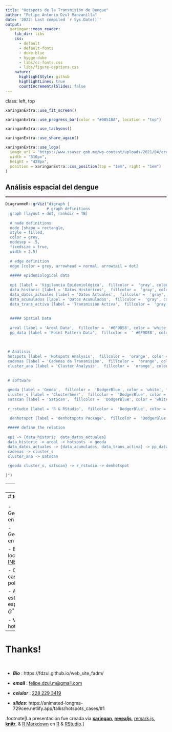 ```yaml
---
title: "Hotspots de la Transmisión de Dengue"
author: "Felipe Antonio Dzul Manzanilla"
date: '2022: Last compiled `r Sys.Date()`'
output:
  xaringan::moon_reader:
    lib_dir: libs
    css: 
      - default
      - default-fonts
      - duke-blue
      - hygge-duke
      - libs/cc-fonts.css
      - libs/figure-captions.css
    nature:
      highlightStyle: github
      highlightLines: true
      countIncrementalSlides: false
---
```


class: left, top

```r
xaringanExtra::use_fit_screen()
```

```r
xaringanExtra::use_progress_bar(color = "#0051BA", location = "top")
```

```r
xaringanExtra::use_tachyons()
```

```r
xaringanExtra::use_share_again()
```

```r
xaringanExtra::use_logo(
  image_url = "https://www.ssaver.gob.mx/wp-content/uploads/2021/04/cropped-logoencabezado6abr2.jpg",
  width = "310px",
  height = "428px",
  position = xaringanExtra::css_position(top = "1em", right = "1em")
)
```

## **Análisis espacial del dengue**
<hr style="height:2px;border-width:0;color:#330019;background-color:#330019">

```r
DiagrammeR::grViz("digraph {
                  # graph definitions
  graph [layout = dot, rankdir = TB]
  
  # node definitions
  node [shape = rectangle, 
  style = filled, 
  color = grey, 
  nodesep = .5,
  fixedsize = true, 
  width = 2.5] 
  
  # edge definition
  edge [color = grey, arrowhead = normal, arrowtail = dot]
  
  ##### epidemiological data
  
  epi [label = 'Vigilancia Epidemiológica',  fillcolor =  'gray', color = 'white', fontcolor = 'white']
  data_historic [label = 'Datos Históricos',  fillcolor =  'gray', color = 'white', fontcolor = 'white']
  data_datos_actuales [label = 'Datos Actuales',  fillcolor =  'gray', color = 'white', fontcolor = 'white']
  data_acumulados [label = 'Datos Acumulados',  fillcolor =  'gray', color = 'white', fontcolor = 'white']
  data_trans_activa [label = 'Transmisión Activa',  fillcolor =  'gray', color = 'white', fontcolor = 'white']
  
  
  ##### Spatial Data
  
  areal [label = 'Areal Data',  fillcolor =  '#0F9D58', color = 'white', fontcolor = 'white']
  pp_data [label = 'Point Pattern Data',  fillcolor =  ' #0F9D58', color = 'white', fontcolor = 'white']
  
  
 
 # Análisis 
 hotspots [label = 'Hotspots Analysis',  fillcolor =  'orange', color = 'white', fontcolor = 'black']
 cadenas [label = 'Cadenas de Transmisión',  fillcolor =  'orange', color = 'white', fontcolor = 'black']
 cluster_ana [label = 'Cluster Analysis',  fillcolor =  'orange', color = 'white', fontcolor = 'black']
 
 
 # software
 
 geoda [label = 'Geoda',  fillcolor =  'DodgerBlue', color = 'white', fontcolor = 'white']
 cluster_s [label = 'ClusterSeer',  fillcolor =  'DodgerBlue', color = 'white', fontcolor = 'white']
 satscan [label = 'SatScan',  fillcolor =  'DodgerBlue', color = 'white', fontcolor = 'white']
 
 r_rstudio [label = 'R & RStudio',  fillcolor =  'DodgerBlue', color = 'white', fontcolor = 'white']

  denhotspot [label = 'denhotspots Package',  fillcolor =  'DodgerBlue', color = 'white', fontcolor = 'white'] 
 
 ##### define the relation
 
 epi -> {data_historic  data_datos_actuales}
 data_historic -> areal -> hotspots -> geoda
 data_datos_actuales -> {data_acumulados, data_trans_activa} -> pp_data -> {cadenas cluster_ana}
 cadenas -> cluster_s
 cluster_ana -> satscan
 
 {geoda cluster_s, satscan} -> r_rstudio -> denhotspot
 
}")

```

---
# **temas**

<hr style="height:2px;border-width:0;color:#330019;background-color:#330019">



---
# **temas**

<hr style="height:2px;border-width:0;color:#330019;background-color:#330019">

- Geocodificación en [bachgeo](https://es.batchgeo.com/).

- Geododificación en [R](https://cran.r-project.org/).

- Extraer la localidad del [INEGI](https://www.inegi.org.mx/temas/mg/#Descargas).

- Contar los casos por polygono.

- Aplicar el estadístico espacial local $G^*$.

- Visualizar los hotspots.


---
# Thanks!

&nbsp;

- ***Bio*** : https://fdzul.github.io/web_site_fadm/

- ***email***       :     [felipe.dzul.m@gmail.com]()

- ***celular***     :     [228 229 3419]()

- ***slides***:     https://animated-longma-729cee.netlify.app/talks/hotspots_cases/#1




.footnote[La presentación fue creada via [**xaringan**](https://github.com/yihui/xaringan),
[**revealjs**](https://revealjs.com/),
[remark.js](https://remarkjs.com), [**knitr**](http://yihui.name/knitr),
& [R Markdown](https://rmarkdown.rstudio.com) en [R]() & [RStudio](2.R_Scripts/libs/rstudio_leaflet/rstudio_leaflet.css).]
